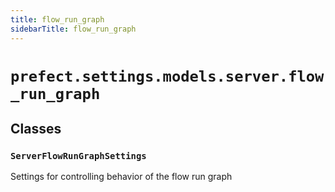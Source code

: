 ```yaml
---
title: flow_run_graph
sidebarTitle: flow_run_graph
---
```


# `prefect.settings.models.server.flow_run_graph`

## Classes

### `ServerFlowRunGraphSettings`


Settings for controlling behavior of the flow run graph

